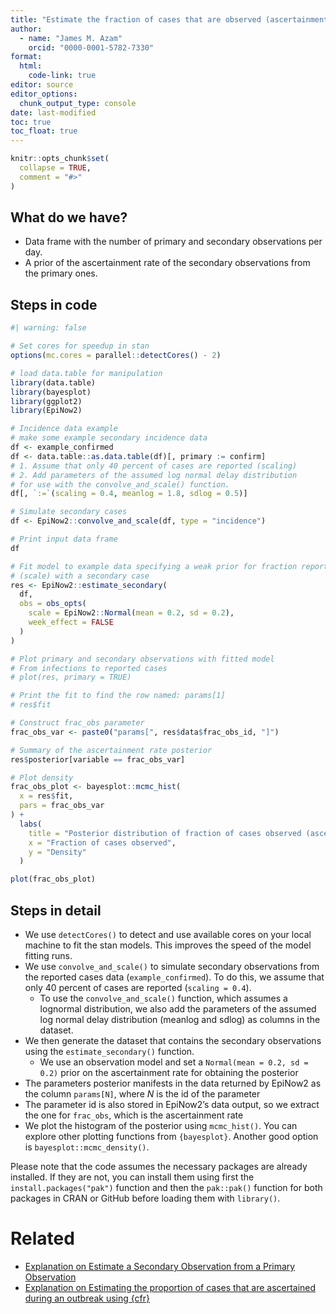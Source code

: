 ```yaml
---
title: "Estimate the fraction of cases that are observed (ascertainment) using EpiNow2"
author:
  - name: "James M. Azam"
    orcid: "0000-0001-5782-7330"
format:
  html:
    code-link: true
editor: source
editor_options:
  chunk_output_type: console
date: last-modified
toc: true
toc_float: true
---
```


```r
knitr::opts_chunk$set(
  collapse = TRUE,
  comment = "#>"
)
```

## What do we have?

- Data frame with the number of primary and secondary observations per day.
- A prior of the ascertainment rate of the secondary observations from the primary ones.



## Steps in code

```r
#| warning: false

# Set cores for speedup in stan
options(mc.cores = parallel::detectCores() - 2)

# load data.table for manipulation
library(data.table)
library(bayesplot)
library(ggplot2)
library(EpiNow2)

# Incidence data example
# make some example secondary incidence data
df <- example_confirmed
df <- data.table::as.data.table(df)[, primary := confirm]
# 1. Assume that only 40 percent of cases are reported (scaling)
# 2. Add parameters of the assumed log normal delay distribution
# for use with the convolve_and_scale() function.
df[, `:=`(scaling = 0.4, meanlog = 1.8, sdlog = 0.5)]

# Simulate secondary cases
df <- EpiNow2::convolve_and_scale(df, type = "incidence")

# Print input data frame 
df

# Fit model to example data specifying a weak prior for fraction reported
# (scale) with a secondary case
res <- EpiNow2::estimate_secondary(
  df,
  obs = obs_opts(
    scale = EpiNow2::Normal(mean = 0.2, sd = 0.2),
    week_effect = FALSE
  )
)

# Plot primary and secondary observations with fitted model
# From infections to reported cases
# plot(res, primary = TRUE)

# Print the fit to find the row named: params[1]
# res$fit

# Construct frac_obs parameter
frac_obs_var <- paste0("params[", res$data$frac_obs_id, "]")

# Summary of the ascertainment rate posterior
res$posterior[variable == frac_obs_var]

# Plot density
frac_obs_plot <- bayesplot::mcmc_hist(
  x = res$fit,
  pars = frac_obs_var
) +
  labs(
    title = "Posterior distribution of fraction of cases observed (ascertainment)",
    x = "Fraction of cases observed",
    y = "Density"
  )

plot(frac_obs_plot)
```

## Steps in detail

<!-- OPTIONAL -->

<!-- reduce length of strings with a large language model like chatgpt -->

- We use `detectCores()` to detect and use available cores on your local machine to fit the stan models. This improves the speed of the model fitting runs.
- We use `convolve_and_scale()` to simulate secondary observations from the reported cases data (`example_confirmed`). To do this, we assume that only 40 percent of cases are reported (`scaling = 0.4`).
  - To use the `convolve_and_scale()` function, which assumes a lognormal distribution, we also add the parameters of the assumed log normal delay distribution (meanlog and sdlog) as columns in the dataset.
- We then generate the dataset that contains the secondary observations using the `estimate_secondary()` function.
  - We use an observation model and set a `Normal(mean = 0.2, sd = 0.2)` prior on the ascertainment rate for obtaining the posterior
- The parameters posterior manifests in the data returned by EpiNow2 as the column `params[N]`, where $N$ is the id of the parameter
- The parameter id is also stored in EpiNow2's data output, so we extract the one for `frac_obs`, which is the ascertainment rate
- We plot the histogram of the posterior using `mcmc_hist()`. You can explore other plotting functions from `{bayesplot}`. Another good option is `bayesplot::mcmc_density()`.

<!-- must: keep to warn users on how to install packages -->

Please note that the code assumes the necessary packages are already installed. If they are not, you can install them using first the `install.packages("pak")` function and then the `pak::pak()` function for both packages in CRAN or GitHub before loading them with `library()`. 

# Related

- [Explanation on Estimate a Secondary Observation from a Primary Observation](https://epiforecasts.io/EpiNow2/reference/estimate_secondary.html)
- [Explanation on Estimating the proportion of cases that are ascertained during an outbreak using {cfr}](https://epiverse-trace.github.io/cfr/articles/estimate_ascertainment.html)


